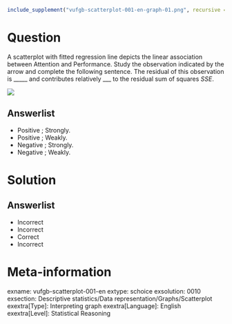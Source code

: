 ```r
include_supplement("vufgb-scatterplot-001-en-graph-01.png", recursive = TRUE)
```
Question
========
  
A scatterplot with fitted regression line depicts the linear association between Attention and Performance. Study the observation indicated by the arrow and complete the following sentence. The residual of this observation is _____ and contributes relatively ___ to the residual sum of squares *SSE*. 

![](vufgb-scatterplot-001-en-graph-01.png)

Answerlist
----------
* Positive ; Strongly.
* Positive ; Weakly.
* Negative ; Strongly.
* Negative ; Weakly.

Solution
========

Answerlist
----------
* Incorrect 
* Incorrect 
* Correct 
* Incorrect

Meta-information
================
exname: vufgb-scatterplot-001-en
extype: schoice
exsolution: 0010
exsection: Descriptive statistics/Data representation/Graphs/Scatterplot
exextra[Type]: Interpreting graph
exextra[Language]: English
exextra[Level]: Statistical Reasoning